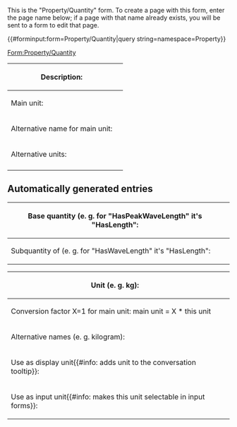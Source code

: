 <noinclude>
This is the "Property/Quantity" form.
To create a page with this form, enter the page name below;
if a page with that name already exists, you will be sent to a form to edit that page.

{{#forminput:form=Property/Quantity|query string=namespace=Property}}

</noinclude><includeonly>
<div id="wikiPreview" style="display: none; padding-bottom: 25px; margin-bottom: 25px; border-bottom: 1px solid #AAAAAA;"></div>
[[Form:Property/Quantity]]
{{{for template|Property/Quantity|label=Quantity property}}}
{| class="formtable"
! Description: 
| {{{field|description|input type=textarea}}}
|-
! Main unit: 
| {{{field|main_unit|mandatory}}}
|-
! Alternative name for main unit: 
| {{{field|alternative_names|input type=tokens}}}
|-
! Alternative units: 
| {{{field|alternative_units|holds template}}}
|-
<!-- ! Display units: 
| {{{field|display_units|holds template}}} -->
|}
== Automatically generated entries ==
<div class="mw-collapsible mw-collapsed">
{| class="formtable"
! Base quantity (e. g. for "HasPeakWaveLength" it's "HasLength": 
| {{{field|base_quantity|input type=combobox|values from category=QuantityProperty|restricted}}}
|-
! Subquantity of (e. g. for "HasWaveLength" it's "HasLength": 
| {{{field|subquantity_of|input type=combobox|values from category=QuantityProperty|restricted}}}
|}
</div>
{{{end template}}}

{{{for template|Property/Quantity/Unit|multiple|minimum instances=0|add button text=Add alternative unit|embed in field=Property/Quantity[alternative_units]}}}
{| class="formtable"
! Unit (e. g. kg): 
| {{{field|unit|mandatory}}}
|-
! Conversion factor X=1 for main unit: main unit = X * this unit 
| {{{field|factor|mandatory}}}
|-
! Alternative names (e. g. kilogram): 
| {{{field|alternative_names|input type=tokens|list|delimiter=,}}}
|-
! Use as display unit{{#info: adds unit to the conversation tooltip}}: 
| {{{field|use_as_display_unit|input type=checkbox|default=yes}}}
|-
! Use as input unit{{#info: makes this unit selectable in input forms}}: 
| {{{field|use_as_input_unit|input type=checkbox|default=yes}}}
|}
{{{end template}}}

<!-- {{{for template|Property/Quantity/DisplayUnit|label=Display units|multiple|minimum instances=0|add button text=Add display unit|embed in field=Property/Quantity[display_units]}}}
{| class="formtable"
! Unit (e. g. kg): 
| {{{field|unit|mandatory}}}
|-
! Use as display unit: 
| {{{field|use_as_display_unit|input type=checkbox|default=yes}}}
|}
{{{end template}}} -->

{{{standard input|save}}} {{{standard input|cancel}}}
</includeonly>